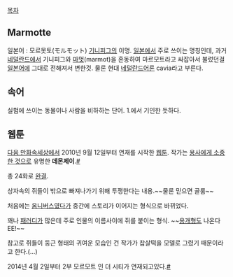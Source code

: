 [[목차]]
== Marmotte ==
일본어 : 모르못토(モルモット)
[[기니피그]]의 이명. [[일본]]에서 주로 쓰이는 명칭인데, 과거 [[네덜란드]]에서 기니피그와 [[마멋]](marmot)을 혼동하여 마르모트라고 싸잡아서 불렀던걸 [[일본어]]에 그대로 전해져서 변한것. 물론 현대 [[네덜란드어]]론 cavia라고 부른다.

== 속어 ==
실험에 쓰이는 동물이나 사람을 비하하는 단어. 1.에서 기인한 듯하다.

== 웹툰 ==
[[다음 만화속세상]]에서 2010년 9월 12일부터 연재를 시작한 [[웹툰]]. 작가는 [[용사에게 소중한 것]]으로 유명한 '''데몬제이'''.[http://cartoon.media.daum.net/series/view/marmotte/1 #]

총 24화로 [[완결]].

상자속의 쥐들이 밖으로 빠져나가기 위해 투쟁한다는 내용.~~물론 믿으면 골룸~~

처음에는 [[옴니버스]]였다가 중간에 스토리가 이어지는 형식으로 바뀌었다.

꽤나 [[패러디]]가 많은데 주로 인물의 이름사이에 쥐를 붙이는 형식. ~~[[용개]]형도 나온다EE!~~

참고로 쥐들이 둥근 형태의 귀여운 모습인 건 작가가 찹살떡을 모델로 그렸기 때문이라고 한다.(...)

2014년 4월 2일부터 2부 모르모트 인 더 시티가 연재되고있다.[http://webtoon.daum.net/webtoon/view/marmotte2 #]

